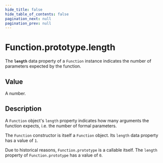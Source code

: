 ```yaml
---
hide_title: false
hide_table_of_contents: false
pagination_next: null
pagination_prev: null
---
```

# Function.prototype.length

The **`length`** data property of a `Function` instance indicates the number of parameters expected by the function.

## Value

A number.

## Description

A `Function` object's `length` property indicates how many arguments the function expects, i.e. the number of formal parameters. 

The `Function` constructor is itself a `Function` object. Its `length` data property has a value of `1`.

Due to historical reasons, `Function.prototype` is a callable itself. The `length` property of `Function.prototype` has a value of `0`.
